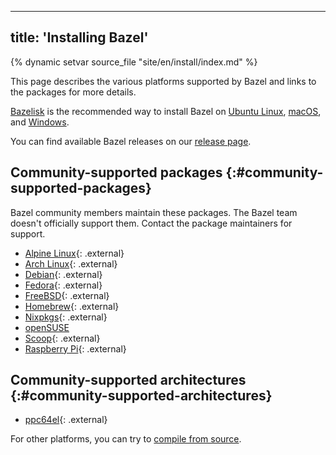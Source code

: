 
---
title: 'Installing Bazel'
---


{% dynamic setvar source_file "site/en/install/index.md" %}

This page describes the various platforms supported by Bazel and links
to the packages for more details.

[Bazelisk](/install/bazelisk) is the recommended way to install Bazel on [Ubuntu Linux](/install/ubuntu), [macOS](/install/os-x), and [Windows](/install/windows).

You can find available Bazel releases on our [release page](/release).

## Community-supported packages {:#community-supported-packages}

Bazel community members maintain these packages. The Bazel team doesn't
officially support them. Contact the package maintainers for support.

*   [Alpine Linux](https://pkgs.alpinelinux.org/packages?name=bazel*&branch=edge&repo=&arch=&origin=&flagged=&maintainer=){: .external}
*   [Arch Linux][arch]{: .external}
*   [Debian](https://qa.debian.org/developer.php?email=team%2Bbazel%40tracker.debian.org){: .external}
*   [Fedora](https://copr.fedorainfracloud.org/coprs/lihaohong/bazel){: .external}
*   [FreeBSD](https://www.freshports.org/devel/bazel){: .external}
*   [Homebrew](https://formulae.brew.sh/formula/bazel){: .external}
*   [Nixpkgs](https://github.com/NixOS/nixpkgs/blob/master/pkgs/development/tools/build-managers/bazel){: .external}
*   [openSUSE](/install/suse)
*   [Scoop](https://github.com/scoopinstaller/scoop-main/blob/master/bucket/bazel.json){: .external}
*   [Raspberry Pi](https://github.com/koenvervloesem/bazel-on-arm/blob/master/README.md){: .external}

## Community-supported architectures {:#community-supported-architectures}

*   [ppc64el](https://ftp2.osuosl.org/pub/ppc64el/bazel/){: .external}

For other platforms, you can try to [compile from source](/install/compile-source).

[arch]: https://archlinux.org/packages/extra/x86_64/bazel/

